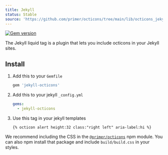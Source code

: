 ```yaml
---
title: Jekyll
status: Stable
source: 'https://github.com/primer/octicons/tree/main/lib/octicons_jekyll'
---
```


[![Gem version](https://img.shields.io/gem/v/jekyll-octicons.svg)](https://rubygems.org/gems/jekyll-octicons)


The Jekyll liquid tag is a plugin that lets you include octicons in your Jekyll sites.

## Install

1. Add this to your `Gemfile`

    ```rb
    gem 'jekyll-octicons'
    ```

2. Add this to your jekyll `_config.yml`

    ```yml
    gems:
      - jekyll-octicons
    ```

3. Use this tag in your jekyll templates

    ```
    {% octicon alert height:32 class:"right left" aria-label:hi %}
    ```

We recommend including the CSS in the [`@primer/octicons`](/packages/javascript) npm module. You can also npm install that package and include `build/build.css` in your styles.
